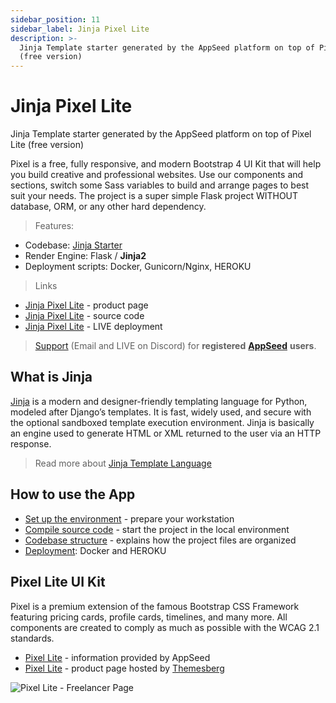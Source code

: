 ```yaml
---
sidebar_position: 11
sidebar_label: Jinja Pixel Lite
description: >-
  Jinja Template starter generated by the AppSeed platform on top of Pixel Lite
  (free version)
---
```


# Jinja Pixel Lite

<SubHeading> Jinja Template starter generated by the AppSeed platform on top of Pixel Lite (free version)</SubHeading>

Pixel is a free, fully responsive, and modern Bootstrap 4 UI Kit that will help you build creative and professional websites. Use our components and sections, switch some Sass variables to build and arrange pages to best suit your needs. The project is a super simple Flask project WITHOUT database, ORM, or any other hard dependency.

> Features:

- Codebase: [Jinja Starter](../../boilerplate-code/jinja.mdx)
- Render Engine: Flask / **Jinja2**
- Deployment scripts: Docker, Gunicorn/Nginx, HEROKU

> Links

- [Jinja Pixel Lite](https://appseed.us/jinja-template/jinja-template-pixel-uikit) - product page
- [Jinja Pixel Lite](https://github.com/app-generator/jinja-pixel-lite) - source code
- [Jinja Pixel Lite](https://jinja-pixel-lite.appseed-srv1.com/) - LIVE deployment

> [Support](https://appseed.us/support) (Email and LIVE on Discord) for **registered** [**AppSeed**](https://appseed.us/) **users**.

## What is Jinja

[Jinja](https://jinja.palletsprojects.com/en/2.11.x/) is a modern and designer-friendly templating language for Python, modeled after Django’s templates. It is fast, widely used, and secure with the optional sandboxed template execution environment. Jinja is basically an engine used to generate HTML or XML returned to the user via an HTTP response.

> Read more about [Jinja Template Language](../../content/what-is/jinja.mdx)

## How to use the App

- [Set up the environment](../../boilerplate-code/jinja.mdx#environment) - prepare your workstation
- [Compile source code](../../boilerplate-code/jinja.mdx#build-the-app) - start the project in the local environment
- [Codebase structure](../../boilerplate-code/jinja.mdx#codebase-structure) - explains how the project files are organized
- [Deployment](../../boilerplate-code/jinja.mdx#deployment): Docker and HEROKU

## Pixel Lite UI Kit

Pixel is a premium extension of the famous Bootstrap CSS Framework featuring pricing cards, profile cards, timelines, and many more. All components are created to comply as much as possible with the WCAG 2.1 standards.

- [Pixel Lite](../../content/bootstrap-template/pixel-lite-template.mdx) - information provided by AppSeed
- [Pixel Lite](https://themesberg.com/product/ui-kit/pixel-free-bootstrap-5-ui-kit) - product page hosted by [Themesberg](../../content/partners/themesberg.mdx)

![Pixel Lite - Freelancer Page](../../../static/assets/pixel-lite-freelancer-page.jpg)
